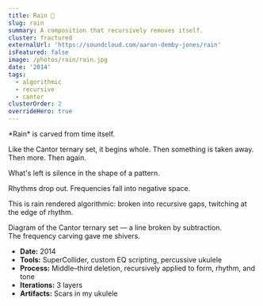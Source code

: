 ```yaml
---
title: Rain 🎵
slug: rain
summary: A composition that recursively removes itself.
cluster: fractured
externalUrl: 'https://soundcloud.com/aaron-demby-jones/rain'
isFeatured: false
image: /photos/rain/rain.jpg
date: '2014'
tags:
  - algorithmic
  - recursive
  - cantor
clusterOrder: 2
overrideHero: true
---
```



<div className="not-prose flex justify-center">
  <div className="w-full max-w-xl flex justify-center">
    <SimpleVideoBlock
      title="Rain 🎵"
      poster="/photos/rain/rain.jpg"
      videoSrc="https://youtu.be/pZJX0Hxtqfg"
      caption=""
      className="max-w-xl w-full px-4"
      aspectRatio="video"
    />
  </div>
</div>

<ProjectOverview header={null}>
*Rain* is carved from time itself.

Like the Cantor ternary set, it begins whole.  Then something is taken away. Then more. Then again.  

What's left is silence in the shape of a pattern.

Rhythms drop out. Frequencies fall into negative space.

This is rain rendered algorithmic: broken into recursive gaps, twitching at the edge of rhythm.

<div className="text-center">
<div className="flex justify-center my-8">
  <ZoomImage
    src="/photos/rain/cantor.png"
    alt="Cantor set middle‑third removal diagram"
    width={400}
    height={200}
  />
</div>
<Caption>
  Diagram of the Cantor ternary set — a line broken by subtraction.
</Caption>
</div>
</ProjectOverview>

<FieldNote>
The frequency carving gave me shivers.
</FieldNote>

<CollapseMetadata>
  <ul>
    <li><strong>Date:</strong> 2014</li>
    <li><strong>Tools:</strong> SuperCollider, custom EQ scripting, percussive ukulele</li>
    <li><strong>Process:</strong> Middle–third deletion, recursively applied to form, rhythm, and tone</li>
    <li><strong>Iterations:</strong> 3 layers</li>
    <li><strong>Artifacts:</strong> Scars in my ukulele</li>
  </ul>
</CollapseMetadata>

<CallToAction email="aaron.demby.jones@gmail.com" />
